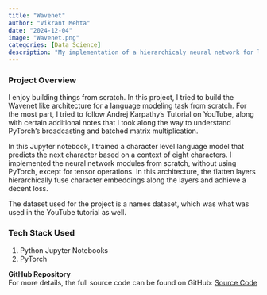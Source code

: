 ```yaml
---
title: "Wavenet"
author: "Vikrant Mehta"
date: "2024-12-04"
image: "Wavenet.png"
categories: [Data Science]
description: "My implementation of a hierarchicaly neural network for language modeling, inspired from Andrej Karpathy's YouTube Series."
---
```


### Project Overview

I enjoy building things from scratch. In this project, I tried to build the Wavenet like architecture for a language modeling task from scratch. For the most part, I tried to follow Andrej Karpathy's Tutorial on YouTube, along with certain additional notes that I took along the way to understand PyTorch's broadcasting and batched matrix multiplication.

In this Jupyter notebook, I trained a character level language model that predicts the next character based on a context of eight characters. I implemented the neural network modules from scratch, without using PyTorch, except for tensor operations. In this architecture, the flatten layers hierarchically fuse character embeddings along the layers and achieve a decent loss. 

The dataset used for the project is a names dataset, which was what was used in the YouTube tutorial as well. 

### Tech Stack Used
1. Python Jupyter Notebooks
2. PyTorch

**GitHub Repository**  
For more details, the full source code can be found on GitHub: [Source Code](https://github.com/vikrantmehta123/makemore/blob/main/wavenet/wavenet.ipynb)
